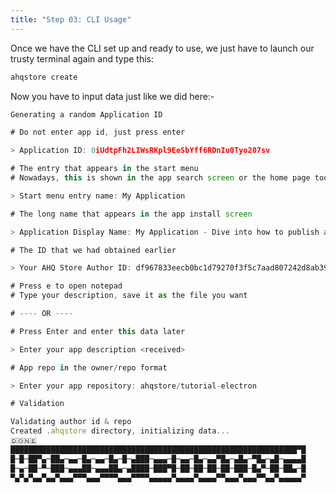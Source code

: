 ```yaml
---
title: "Step 03: CLI Usage"
---
```


Once we have the CLI set up and ready to use, we just have to launch our trusty terminal again and type this:

```sh
ahqstore create
```

Now you have to input data just like we did here:-

```js
Generating a random Application ID

# Do not enter app id, just press enter

> Application ID: 0iUdtpFh2LIWsRKpl9EeSbYff6RDnIu0Tyo207sv

# The entry that appears in the start menu
# Nowadays, this is shown in the app search screen or the home page too

> Start menu entry name: My Application

# The long name that appears in the app install screen

> Application Display Name: My Application - Dive into how to publish apps

# The ID that we had obtained earlier

> Your AHQ Store Author ID: df967833eecb0bc1d79270f3f5c7aad807242d8ab398276b567a7bb21b83d471

# Press e to open notepad
# Type your description, save it as the file you want

# ---- OR ----

# Press Enter and enter this data later

> Enter your app description <received>

# App repo in the owner/repo format

> Enter your app repository: ahqstore/tutorial-electron

# Validation

Validating author id & repo
Created .ahqstore directory, initializing data...
🇩​​​​​🇴​​​​​🇳​​​​​🇪​​​​​
████████████████████████████████████████████████████████████████▀█
█─█─██▀▄─██▄─▄▄─█▄─▄▄─█▄─█─▄███─▄▄▄─█─▄▄─█▄─▄▄▀█▄─▄█▄─▀█▄─▄█─▄▄▄▄█
█─▄─██─▀─███─▄▄▄██─▄▄▄██▄─▄████─███▀█─██─██─██─██─███─█▄▀─██─██▄─█
▀▄▀▄▀▄▄▀▄▄▀▄▄▄▀▀▀▄▄▄▀▀▀▀▄▄▄▀▀▀▀▄▄▄▄▄▀▄▄▄▄▀▄▄▄▄▀▀▄▄▄▀▄▄▄▀▀▄▄▀▄▄▄▄▄▀
```
